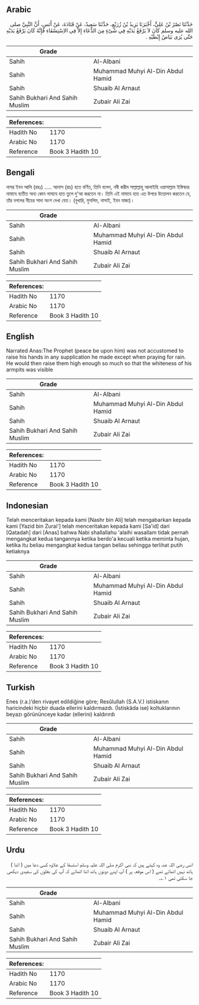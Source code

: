 ## Arabic


<div dir="rtl" lang="ar" style={{fontSize:'larger',backgroundColor:'#f8f9fa',padding:20}}>
حَدَّثَنَا نَصْرُ بْنُ عَلِيٍّ، أَخْبَرَنَا يَزِيدُ بْنُ زُرَيْعٍ، حَدَّثَنَا سَعِيدٌ، عَنْ قَتَادَةَ، عَنْ أَنَسٍ، أَنَّ النَّبِيَّ صلى الله عليه وسلم كَانَ لاَ يَرْفَعُ يَدَيْهِ فِي شَىْءٍ مِنَ الدُّعَاءِ إِلاَّ فِي الاِسْتِسْقَاءِ فَإِنَّهُ كَانَ يَرْفَعُ يَدَيْهِ حَتَّى يُرَى بَيَاضُ إِبْطَيْهِ ‏.‏
</div>
<div style={{backgroundColor:'#f8f9fa',padding:20, marginBottom: 10}}><table> <thead> <tr> <th>Grade</th> <th></th> </tr> </thead> <tbody> <tr><td>Sahih</td><td>Al-Albani</td></tr><tr><td>Sahih</td><td>Muhammad Muhyi Al-Din Abdul Hamid</td></tr><tr><td>Sahih</td><td>Shuaib Al Arnaut</td></tr><tr><td>Sahih Bukhari And Sahih Muslim</td><td>Zubair Ali Zai</td></tr></tbody></table><table> <thead> <tr> <th>References:</th> <th></th> </tr> </thead> <tbody><tr><td>Hadith No</td><td>1170</td></tr><tr><td>Arabic No</td><td>1170</td></tr><tr><td>Reference</td><td>Book 3 Hadith 10</td></tr></tbody></table></div>

## Bengali


<div dir="ltr" lang="bn" style={{fontSize:'larger',backgroundColor:'#f8f9fa',padding:20}}>
নাসর ইবন আলি (রহঃ) ..... আনাস (রাঃ) হতে বর্ণিত, তিনি বলেন, নবী করীম সাল্লাল্লাহু আলাইহি ওয়াসাল্লাম ইস্তিস্কার নামাযে ব্যতীত অন্য কোন নামাযে হাত তুলে দু'আ করতেন না। তিনি এই নামাযে হাত এত উপরে উত্তোলন করতেন যে, তাঁর বগলের নীচের সাদা অংশ দেখা যেত। (বুখারি, মুসলিম, নাসাই, ইবন মাজা)।
</div>
<div style={{backgroundColor:'#f8f9fa',padding:20, marginBottom: 10}}><table> <thead> <tr> <th>Grade</th> <th></th> </tr> </thead> <tbody> <tr><td>Sahih</td><td>Al-Albani</td></tr><tr><td>Sahih</td><td>Muhammad Muhyi Al-Din Abdul Hamid</td></tr><tr><td>Sahih</td><td>Shuaib Al Arnaut</td></tr><tr><td>Sahih Bukhari And Sahih Muslim</td><td>Zubair Ali Zai</td></tr></tbody></table><table> <thead> <tr> <th>References:</th> <th></th> </tr> </thead> <tbody><tr><td>Hadith No</td><td>1170</td></tr><tr><td>Arabic No</td><td>1170</td></tr><tr><td>Reference</td><td>Book 3 Hadith 10</td></tr></tbody></table></div>

## English


<div dir="ltr" lang="en" style={{fontSize:'larger',backgroundColor:'#f8f9fa',padding:20}}>
Narrated Anas:The Prophet (peace be upon him) was not accustomed to raise his hands in any supplication he made except when praying for rain. He would then raise them high enough so much so that the whiteness of his armpits was visible
</div>
<div style={{backgroundColor:'#f8f9fa',padding:20, marginBottom: 10}}><table> <thead> <tr> <th>Grade</th> <th></th> </tr> </thead> <tbody> <tr><td>Sahih</td><td>Al-Albani</td></tr><tr><td>Sahih</td><td>Muhammad Muhyi Al-Din Abdul Hamid</td></tr><tr><td>Sahih</td><td>Shuaib Al Arnaut</td></tr><tr><td>Sahih Bukhari And Sahih Muslim</td><td>Zubair Ali Zai</td></tr></tbody></table><table> <thead> <tr> <th>References:</th> <th></th> </tr> </thead> <tbody><tr><td>Hadith No</td><td>1170</td></tr><tr><td>Arabic No</td><td>1170</td></tr><tr><td>Reference</td><td>Book 3 Hadith 10</td></tr></tbody></table></div>

## Indonesian


<div dir="ltr" lang="id" style={{fontSize:'larger',backgroundColor:'#f8f9fa',padding:20}}>
Telah menceritakan kepada kami [Nashr bin Ali] telah mengabarkan kepada kami [Yazid bin Zurai'] telah menceritakan kepada kami [Sa'id] dari [Qatadah] dari [Anas] bahwa Nabi shallallahu 'alaihi wasallam tidak pernah mengangkat kedua tangannya ketika berdo'a kecuali ketika meminta hujan, ketika itu beliau mengangkat kedua tangan beliau sehingga terlihat putih ketiaknya
</div>
<div style={{backgroundColor:'#f8f9fa',padding:20, marginBottom: 10}}><table> <thead> <tr> <th>Grade</th> <th></th> </tr> </thead> <tbody> <tr><td>Sahih</td><td>Al-Albani</td></tr><tr><td>Sahih</td><td>Muhammad Muhyi Al-Din Abdul Hamid</td></tr><tr><td>Sahih</td><td>Shuaib Al Arnaut</td></tr><tr><td>Sahih Bukhari And Sahih Muslim</td><td>Zubair Ali Zai</td></tr></tbody></table><table> <thead> <tr> <th>References:</th> <th></th> </tr> </thead> <tbody><tr><td>Hadith No</td><td>1170</td></tr><tr><td>Arabic No</td><td>1170</td></tr><tr><td>Reference</td><td>Book 3 Hadith 10</td></tr></tbody></table></div>

## Turkish


<div dir="ltr" lang="tr" style={{fontSize:'larger',backgroundColor:'#f8f9fa',padding:20}}>
Enes (r.a.)’den rivayet edildiğine göre; Resûlullah (S.A.V.) istiskanın haricindeki hiçbir duada ellerini kaldırmazdı. (İstiskâda ise) koltuklarının beyazı görününceye kadar (ellerini) kaldırırdı
</div>
<div style={{backgroundColor:'#f8f9fa',padding:20, marginBottom: 10}}><table> <thead> <tr> <th>Grade</th> <th></th> </tr> </thead> <tbody> <tr><td>Sahih</td><td>Al-Albani</td></tr><tr><td>Sahih</td><td>Muhammad Muhyi Al-Din Abdul Hamid</td></tr><tr><td>Sahih</td><td>Shuaib Al Arnaut</td></tr><tr><td>Sahih Bukhari And Sahih Muslim</td><td>Zubair Ali Zai</td></tr></tbody></table><table> <thead> <tr> <th>References:</th> <th></th> </tr> </thead> <tbody><tr><td>Hadith No</td><td>1170</td></tr><tr><td>Arabic No</td><td>1170</td></tr><tr><td>Reference</td><td>Book 3 Hadith 10</td></tr></tbody></table></div>

## Urdu


<div dir="rtl" lang="ur" style={{fontSize:'larger',backgroundColor:'#f8f9fa',padding:20}}>
انس رضی اللہ عنہ وہ کہتے ہیں کہ نبی اکرم صلی اللہ علیہ وسلم استسقا کے علاوہ کسی دعا میں ( اتنا ) ہاتھ نہیں اٹھاتے تھے ( اس موقعہ پر ) آپ اپنے دونوں ہاتھ اتنا اٹھاتے کہ آپ کی بغلوں کی سفیدی دیکھی جا سکتی تھی ۱؎۔
</div>
<div style={{backgroundColor:'#f8f9fa',padding:20, marginBottom: 10}}><table> <thead> <tr> <th>Grade</th> <th></th> </tr> </thead> <tbody> <tr><td>Sahih</td><td>Al-Albani</td></tr><tr><td>Sahih</td><td>Muhammad Muhyi Al-Din Abdul Hamid</td></tr><tr><td>Sahih</td><td>Shuaib Al Arnaut</td></tr><tr><td>Sahih Bukhari And Sahih Muslim</td><td>Zubair Ali Zai</td></tr></tbody></table><table> <thead> <tr> <th>References:</th> <th></th> </tr> </thead> <tbody><tr><td>Hadith No</td><td>1170</td></tr><tr><td>Arabic No</td><td>1170</td></tr><tr><td>Reference</td><td>Book 3 Hadith 10</td></tr></tbody></table></div>